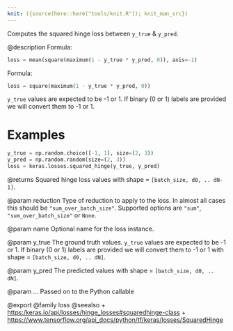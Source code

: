 ```yaml
---
knit: ({source(here::here("tools/knit.R")); knit_man_src})
---
```

Computes the squared hinge loss between `y_true` & `y_pred`.

@description
Formula:

```python
loss = mean(square(maximum(1 - y_true * y_pred, 0)), axis=-1)
```

Formula:

```python
loss = square(maximum(1 - y_true * y_pred, 0))
```

`y_true` values are expected to be -1 or 1. If binary (0 or 1) labels are
provided we will convert them to -1 or 1.

# Examples
```python
y_true = np.random.choice([-1, 1], size=(2, 3))
y_pred = np.random.random(size=(2, 3))
loss = keras.losses.squared_hinge(y_true, y_pred)
```

@returns
Squared hinge loss values with shape = `[batch_size, d0, .. dN-1]`.

@param reduction
Type of reduction to apply to the loss. In almost all cases
this should be `"sum_over_batch_size"`.
Supported options are `"sum"`, `"sum_over_batch_size"` or `None`.

@param name
Optional name for the loss instance.

@param y_true
The ground truth values. `y_true` values are expected to be -1
or 1. If binary (0 or 1) labels are provided we will convert them
to -1 or 1 with shape = `[batch_size, d0, .. dN]`.

@param y_pred
The predicted values with shape = `[batch_size, d0, .. dN]`.

@param ...
Passed on to the Python callable

@export
@family loss
@seealso
+ <https:/keras.io/api/losses/hinge_losses#squaredhinge-class>
+ <https://www.tensorflow.org/api_docs/python/tf/keras/losses/SquaredHinge>
